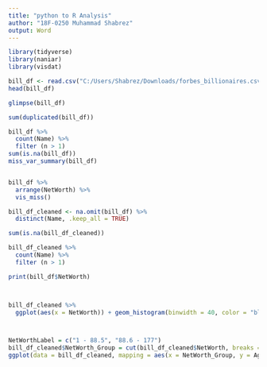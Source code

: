 ---
title: "python to R Analysis"
author: "18F-0250 Muhammad Shabrez"
output: Word
---

```{r}
library(tidyverse)
library(naniar)
library(visdat)

bill_df <- read.csv("C:/Users/Shabrez/Downloads/forbes_billionaires.csv", header = TRUE, na.strings = c("NA","N/A",""))
head(bill_df)

glimpse(bill_df)

sum(duplicated(bill_df))

bill_df %>%
  count(Name) %>%
  filter (n > 1)
sum(is.na(bill_df))
miss_var_summary(bill_df)


bill_df %>%
  arrange(NetWorth) %>%
  vis_miss()
```



```{r}
bill_df_cleaned <- na.omit(bill_df) %>%
  distinct(Name, .keep_all = TRUE)

sum(is.na(bill_df_cleaned))

bill_df_cleaned %>%
  count(Name) %>%
  filter (n > 1)

print(bill_df$NetWorth)



bill_df_cleaned %>%
  ggplot(aes(x = NetWorth)) + geom_histogram(binwidth = 40, color = "blue", fill = "blue") + labs(title = "Net Worth")




```



```{r}
NetWorthLabel = c("1 - 88.5", "88.6 - 177")
bill_df_cleaned$NetWorth_Group = cut(bill_df_cleaned$NetWorth, breaks = c(1, 88.5, Inf), labels = NetWorthLabel, right = FALSE)
ggplot(data = bill_df_cleaned, mapping = aes(x = NetWorth_Group, y = Age)) + geom_boxplot(alpha = 0, color = "black", fill = "white") + geom_jitter(color = "red", alpha = 0.5) + labs(title = "Forbes bill_df 2021 by Age")
```



